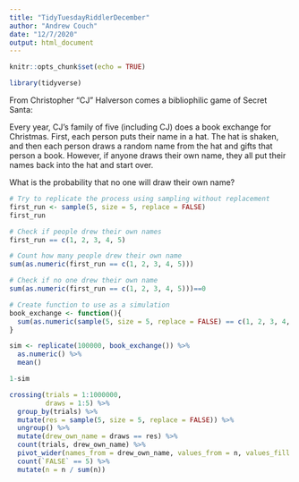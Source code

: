 ```yaml
---
title: "TidyTuesdayRiddlerDecember"
author: "Andrew Couch"
date: "12/7/2020"
output: html_document
---
```


```r
knitr::opts_chunk$set(echo = TRUE)
```

```r
library(tidyverse)
```

From Christopher “CJ” Halverson comes a bibliophilic game of Secret Santa:

Every year, CJ’s family of five (including CJ) does a book exchange for Christmas. First, each person puts their name in a hat. The hat is shaken, and then each person draws a random name from the hat and gifts that person a book. However, if anyone draws their own name, they all put their names back into the hat and start over.

What is the probability that no one will draw their own name?

```r
# Try to replicate the process using sampling without replacement
first_run <- sample(5, size = 5, replace = FALSE) 
first_run

# Check if people drew their own names
first_run == c(1, 2, 3, 4, 5)

# Count how many people drew their own name
sum(as.numeric(first_run == c(1, 2, 3, 4, 5)))

# Check if no one drew their own name
sum(as.numeric(first_run == c(1, 2, 3, 4, 5)))==0
```


```r
# Create function to use as a simulation
book_exchange <- function(){
  sum(as.numeric(sample(5, size = 5, replace = FALSE) == c(1, 2, 3, 4, 5)))==0
}

```
```r
sim <- replicate(100000, book_exchange()) %>% 
  as.numeric() %>% 
  mean()

1-sim
```

```r
crossing(trials = 1:1000000,
         draws = 1:5) %>% 
  group_by(trials) %>% 
  mutate(res = sample(5, size = 5, replace = FALSE)) %>% 
  ungroup() %>% 
  mutate(drew_own_name = draws == res) %>% 
  count(trials, drew_own_name) %>% 
  pivot_wider(names_from = drew_own_name, values_from = n, values_fill = 0) %>% 
  count(`FALSE` == 5) %>% 
  mutate(n = n / sum(n))
```

















